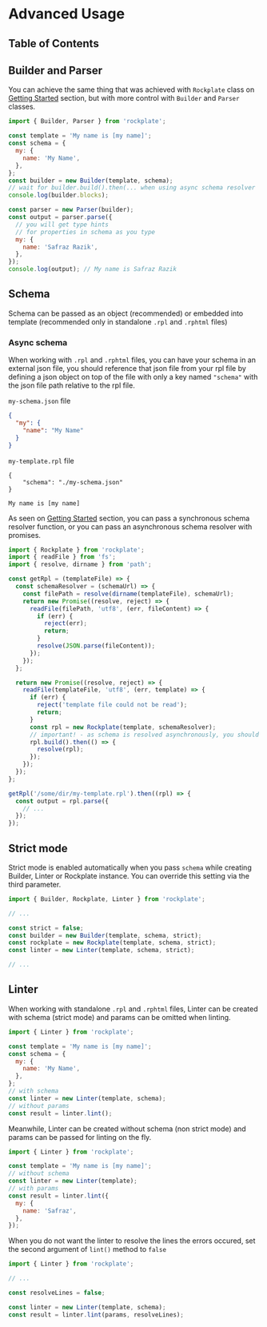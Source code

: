 # Advanced Usage

## Table of Contents

## Builder and Parser

You can achieve the same thing that was achieved with `Rockplate` class on [Getting Started](getting-started#usage) section, but with more control with `Builder` and `Parser` classes.

```javascript
import { Builder, Parser } from 'rockplate';

const template = 'My name is [my name]';
const schema = {
  my: {
    name: 'My Name',
  },
};
const builder = new Builder(template, schema);
// wait for builder.build().then(... when using async schema resolver
console.log(builder.blocks);

const parser = new Parser(builder);
const output = parser.parse({
  // you will get type hints
  // for properties in schema as you type
  my: {
    name: 'Safraz Razik',
  },
});
console.log(output); // My name is Safraz Razik
```

## Schema

Schema can be passed as an object (recommended) or embedded into template (recommended only in standalone `.rpl` and `.rphtml` files)

### Async schema

When working with `.rpl` and `.rphtml` files, you can have your schema in an external json file, you should reference that json file from your rpl file by defining a json object on top of the file with only a key named `"schema"` with the json file path relative to the rpl file.

`my-schema.json` file

```json
{
  "my": {
    "name": "My Name"
  }
}
```

`my-template.rpl` file

```rockplate
{
    "schema": "./my-schema.json"
}

My name is [my name]
```

As seen on [Getting Started](getting-started#external-schema-file) section, you can pass a synchronous schema resolver function, or you can pass an asynchronous schema resolver with promises.

```javascript
import { Rockplate } from 'rockplate';
import { readFile } from 'fs';
import { resolve, dirname } from 'path';

const getRpl = (templateFile) => {
  const schemaResolver = (schemaUrl) => {
    const filePath = resolve(dirname(templateFile), schemaUrl);
    return new Promise((resolve, reject) => {
      readFile(filePath, 'utf8', (err, fileContent) => {
        if (err) {
          reject(err);
          return;
        }
        resolve(JSON.parse(fileContent));
      });
    });
  };

  return new Promise((resolve, reject) => {
    readFile(templateFile, 'utf8', (err, template) => {
      if (err) {
        reject('template file could not be read');
        return;
      }
      const rpl = new Rockplate(template, schemaResolver);
      // important! - as schema is resolved asynchronously, you should wait for rpl.build() to resolve
      rpl.build().then(() => {
        resolve(rpl);
      });
    });
  });
};

getRpl('/some/dir/my-template.rpl').then((rpl) => {
  const output = rpl.parse({
    // ...
  });
});
```

## Strict mode

Strict mode is enabled automatically when you pass `schema` while creating Builder, Linter or Rockplate instance. You can override this setting via the third parameter.

```javascript
import { Builder, Rockplate, Linter } from 'rockplate';

// ...

const strict = false;
const builder = new Builder(template, schema, strict);
const rockplate = new Rockplate(template, schema, strict);
const linter = new Linter(template, schema, strict);

// ...
```

## Linter

When working with standalone `.rpl` and `.rphtml` files, Linter can be created with schema (strict mode) and params can be omitted when linting.

```javascript
import { Linter } from 'rockplate';

const template = 'My name is [my name]';
const schema = {
  my: {
    name: 'My Name',
  },
};
// with schema
const linter = new Linter(template, schema);
// without params
const result = linter.lint();
```

Meanwhile, Linter can be created without schema (non strict mode) and params can be passed for linting on the fly.

```javascript
import { Linter } from 'rockplate';

const template = 'My name is [my name]';
// without schema
const linter = new Linter(template);
// with params
const result = linter.lint({
  my: {
    name: 'Safraz',
  },
});
```

When you do not want the linter to resolve the lines the errors occured, set the second argument of `lint()` method to `false`

```javascript
import { Linter } from 'rockplate';

// ...

const resolveLines = false;

const linter = new Linter(template, schema);
const result = linter.lint(params, resolveLines);
```
